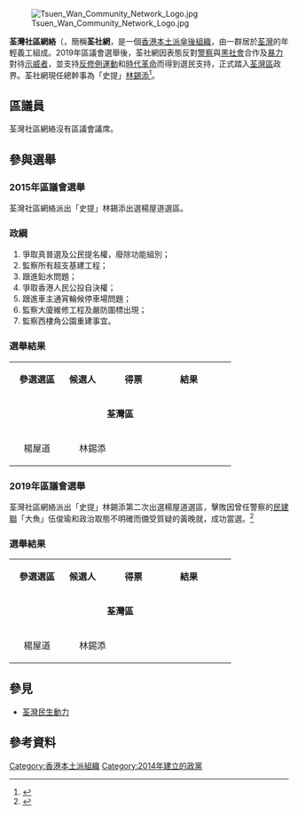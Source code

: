 {{香港政黨表
|中文名稱 = 荃灣社區網絡
|英文名稱 = Tsuen Wan Community Network
|黨徽文件名 = [[File:Tsuen_Wan_Community_Network_logo.svg|200px]]
|色彩編碼 = #ffb700
|組織形式 =
|註冊編號 =
|註冊名稱 =
|頭銜1 = 總幹事
|姓名1 = [[林錫添|林錫添]]
|創立 = 2014年
|總部 =
|黨員人數 = 
|象徵顏色 = {{color box|#ffb700}} [[橙黃色|橙黃色]]
|政黨口號 = 齊心踢走保皇黨 重建荃灣新景象
|立法會議席 = {{Infobox political party/seats|0|70|hex=#ffb700}}
|區議會議席 = {{Infobox political party/seats|0|458|hex=#ffb700}}
|政治派系 =
|意識形態 = [[本土派_(香港)|本土派]]<ref>{{cite news|url=http://hk.apple.nextmedia.com/news/art/20150716/19221640|newspaper=[[蘋果日報_(香港)|蘋果日報]]|title=【壹錘】泛民傘兵完美協調 兵分六路攻荃灣10區！|date=2015-07-16|accessdate=2017-01-15|archive-date=2017-03-05|archive-url=https://web.archive.org/web/20170305011411/http://hk.apple.nextmedia.com/news/art/20150716/19221640|dead-url=no}}</ref>
|政治立场 = [[本土主義|本土主義]]
|網站 = {{facebook|tsuenwancommunitynetwork}}
}}
[[File:Tsuen_Wan_Community_Network_Logo.jpg|thumb]]

'''荃灣社區網絡'''（{{lang-en|Tsuen Wan Community Network}}，簡稱'''荃社網'''，是一個[[香港|香港]][[本土派_(香港)|本土派]][[傘後組織|傘後組織]]，由一群居於[[荃灣|荃灣]]的年輕義工組成。2019年區議會選舉後，荃社網因表態反對[[香港警察|警察]]與[[香港三合會|黑社會]]合作及[[暴力|暴力]]對待[[示威者|示威者]]，並支持[[反對逃犯條例修訂草案運動|反修例運動]]和[[光復香港，時代革命|時代革命]]而得到選民支持，正式踏入[[荃灣區|荃灣區]]政界。荃社網現任總幹事為「史提」[[林錫添|林錫添]]<ref>{{cite news|url=https://hk.epochtimes.com/news/2019-11-22/24388382|newspaper=[[大紀元時報|大紀元時報]]|title=林錫添：良知出戰對抗暴政|date=2019-11-22|access-date=2019-12-30|archive-url=https://web.archive.org/web/20191230105640/https://hk.epochtimes.com/news/2019-11-22/24388382|archive-date=2019-12-30|dead-url=no}}</ref>。

==區議員==
荃灣社區網絡沒有區議會議席。

==參與選舉==
===2015年區議會選舉===
{{main|2015年香港區議會選舉}}
荃灣社區網絡派出「史提」林錫添出選楊屋道選區。
===政綱===
#爭取真普選及公民提名權，廢除功能組別；
#監察所有超支基建工程；
#跟進鉛水問題；
#爭取香港人民公投自決權；
#跟進車主通宵輪候停車場問題；
#監察大廈維修工程及嚴防圍標出現；
#監察西樓角公園重建事宜。
===選舉結果===
<center>
{|class="wikitable" width="30%"
|- style="background:cornflowerblue; color:white" align=center
|align=center style="width:20%"|'''參選選區'''||style="width:20%"|'''候選人'''||style="width:20%"|'''得票'''||style="width:20%"|'''結果'''
|-
|colspan="4" align=center |'''荃灣區'''
|-
|align=center | 楊屋道 || align=center |林錫添||{{no|1233票}} || {{no|[[File:x_mark.svg|15px]] 落敗}}
|}
</center>

===2019年區議會選舉===
{{main|2019年香港區議會選舉}}
荃灣社區網絡派出「史提」林錫添第二次出選楊屋道選區，擊敗因曾任警察的[[民建聯|民建聯]]「大魚」伍俊瑜和政治取態不明確而備受質疑的黃晚就，成功當選。<ref>{{Cite web |url=https://www.elections.gov.hk/dc2019/chi/results_tsuen_wan.html |title=2019年區議會選舉 - 選舉結果 |accessdate=2019-11-28 |archive-date=2019-11-28 |archive-url=https://web.archive.org/web/20191128101401/https://www.elections.gov.hk/dc2019/chi/results_tsuen_wan.html |dead-url=no }}</ref>

===選舉結果===
<center>
{|class="wikitable" width="30%"
|- style="background:cornflowerblue; color:white" align=center
|align=center style="width:20%"|'''參選選區'''||style="width:20%"|'''候選人'''||style="width:20%"|'''得票'''||style="width:20%"|'''結果'''
|-
|colspan="4" align=center |'''荃灣區'''
|-
|align=center | 楊屋道 || align=center |林錫添||{{yes|2788票}} || {{yes|{{tick}} 當選}}
|}
</center>

==參見==
*[[荃灣民生動力|荃灣民生動力]]

==參考資料==
{{reflist}}
{{香港政黨}}

[[Category:香港本土派組織|Category:香港本土派組織]]
[[Category:2014年建立的政黨|Category:2014年建立的政黨]]